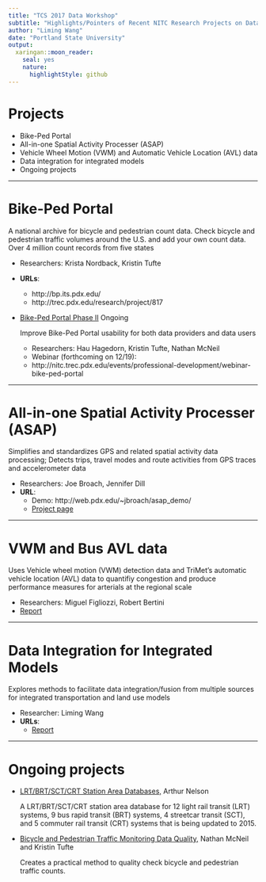 ```yaml
---
title: "TCS 2017 Data Workshop"
subtitle: "Highlights/Pointers of Recent NITC Research Projects on Data"
author: "Liming Wang"
date: "Portland State University"
output:
  xaringan::moon_reader:
    seal: yes
    nature:
      highlightStyle: github
---
```


<style>
  @page {
    size: 1210px 681px;
    margin: 0;
  }
  
  @media print {
    .remark-slide-scaler {
      width: 100% !important;
      height: 100% !important;
      transform: scale(1) !important;
      top: 0 !important;
      left: 0 !important;
    }
  }
</style>

# Projects

- Bike-Ped Portal
- All-in-one Spatial Activity Processer (ASAP)
- Vehicle Wheel Motion (VWM) and Automatic Vehicle Location (AVL) data
- Data integration for integrated models
- Ongoing projects

---

# Bike-Ped Portal

A national archive for bicycle and pedestrian count data. Check bicycle and pedestrian traffic volumes around the U.S. and add your own count data. Over 4 million count records from five states

- Researchers: Krista Nordback, Kristin Tufte
- **URLs**: 
    - http://bp.its.pdx.edu/
    - http://trec.pdx.edu/research/project/817
- [Bike-Ped Portal Phase II](http://trec.pdx.edu/research/project/1068/Bike-Ped_Portal_Phase_II) Ongoing

    Improve Bike-Ped Portal usability for both data providers and data users
    
    - Researchers: Hau Hagedorn, Kristin Tufte, Nathan McNeil
    - Webinar (forthcoming on 12/19):
    - http://nitc.trec.pdx.edu/events/professional-development/webinar-bike-ped-portal

---

# All-in-one Spatial Activity Processer (ASAP)

Simplifies and standardizes GPS and related spatial activity data processing; Detects trips, travel modes and route activities from GPS traces and accelerometer data

- Researchers: Joe Broach, Jennifer Dill
- **URL**: 
    - Demo: http://web.pdx.edu/~jbroach/asap_demo/
    - [Project page](http://trec.pdx.edu/research/project/984/Adding_Value_to_GPS_Travel_Data_with_New_Open-Source_Processing_Software_for_Everyone)

---

# VWM and Bus AVL data 
Uses Vehicle wheel motion (VWM) detection data and TriMet’s automatic vehicle location (AVL) data to quantifiy congestion and produce performance measures for arterials at the regional scale

- Researchers: Miguel Figliozzi, Robert Bertini
- [Report](http://nitc.trec.pdx.edu/research/project/770/Exploiting_New_Data_Sources_to_Quantify_Arterial_Congestion_and_Performance_Measures_at_a_Regional_Scale_)

---

# Data Integration for Integrated Models

Explores methods to facilitate data integration/fusion from multiple sources for integrated transportation and land use models

- Researcher: Liming Wang
- **URLs**: 
    - [Report](http://nitc.trec.pdx.edu/research/project/581/Continuous_Data_Integration_for_Land_Use_and_Transportation_Planning_and_Modeling)

---

# Ongoing projects

- [LRT/BRT/SCT/CRT Station Area Databases, ](http://nitc.trec.pdx.edu/research/project/1103/Updating_and_Expanding_LRT/BRT/SCT/CRT_Data_and_Analysis) Arthur Nelson
    
    A LRT/BRT/SCT/CRT station area database for 12 light rail transit (LRT) systems, 9 bus rapid transit (BRT) systems, 4 streetcar transit (SCT), and 5 commuter rail transit (CRT) systems that is being updated to 2015.

- [Bicycle and Pedestrian Traffic Monitoring Data Quality,  ](http://nitc.trec.pdx.edu/research/project/1026/Bicycle_and_Pedestrian_Traffic_Monitoring_Data_Quality) Nathan McNeil and Kristin Tufte

    Creates a practical method to quality check bicycle and pedestrian traffic counts.
